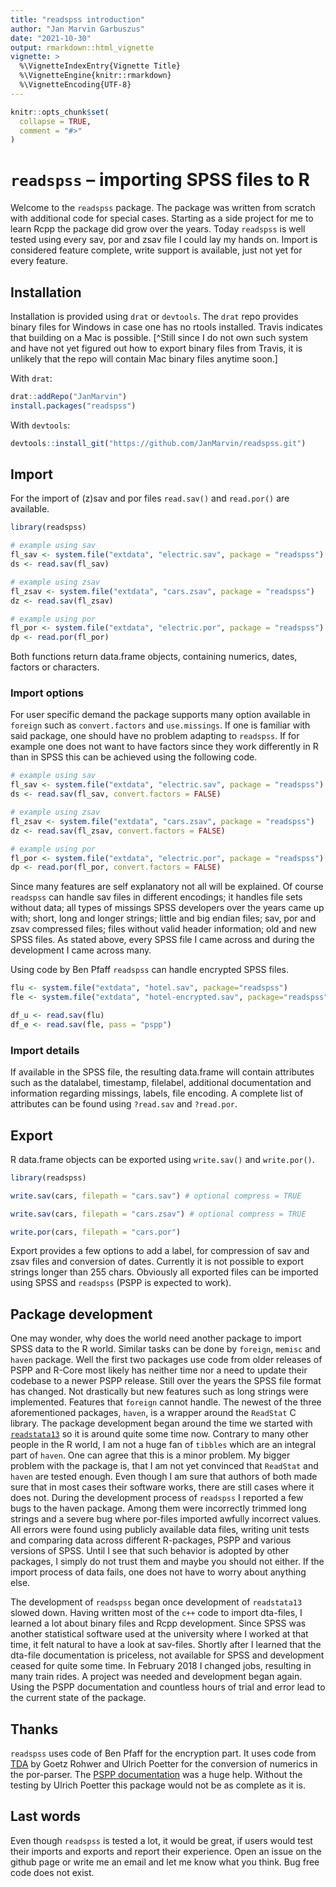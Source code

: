 ```yaml
---
title: "readspss introduction"
author: "Jan Marvin Garbuszus"
date: "2021-10-30"
output: rmarkdown::html_vignette
vignette: >
  %\VignetteIndexEntry{Vignette Title}
  %\VignetteEngine{knitr::rmarkdown}
  %\VignetteEncoding{UTF-8}
---
```


```r
knitr::opts_chunk$set(
  collapse = TRUE,
  comment = "#>"
)
```

# `readspss` -- importing SPSS files to R

Welcome to the `readspss` package. The package was written from scratch with
additional code for special cases. Starting as a side project for me to learn
Rcpp the package did grow over the years. Today `readspss` is well tested using
every sav, por and zsav file I could lay my hands on. Import is considered 
feature complete, write support is available, just not yet for every feature.


## Installation

Installation is provided using `drat` or `devtools`. The `drat` repo provides
binary files for Windows in case one has no rtools installed. Travis indicates
that building on a Mac is possible. [^Still since I do not own such system and
have not yet figured out how to export binary files from Travis, it is unlikely
that the repo will contain Mac binary files anytime soon.]

With `drat`:
```R
drat::addRepo("JanMarvin")
install.packages("readspss")
```

With `devtools`:
```R
devtools::install_git("https://github.com/JanMarvin/readspss.git")
```


## Import

For the import of (z)sav and por files `read.sav()` and `read.por()` are available.

```R
library(readspss)

# example using sav
fl_sav <- system.file("extdata", "electric.sav", package = "readspss")
ds <- read.sav(fl_sav)

# example using zsav
fl_zsav <- system.file("extdata", "cars.zsav", package = "readspss")
dz <- read.sav(fl_zsav)

# example using por
fl_por <- system.file("extdata", "electric.por", package = "readspss")
dp <- read.por(fl_por)
```

Both functions return data.frame objects, containing numerics, dates, factors or
characters. 

### Import options

For user specific demand the package supports many option available in `foreign`
such as `convert.factors` and `use.missings`. If one is familiar with said
package, one should have no problem adapting to `readspss`. If for example one
does not want to have factors since they work differently in R than in SPSS this
can be achieved using the following code.

```R
# example using sav
fl_sav <- system.file("extdata", "electric.sav", package = "readspss")
ds <- read.sav(fl_sav, convert.factors = FALSE)

# example using zsav
fl_zsav <- system.file("extdata", "cars.zsav", package = "readspss")
dz <- read.sav(fl_zsav, convert.factors = FALSE)

# example using por
fl_por <- system.file("extdata", "electric.por", package = "readspss")
dp <- read.por(fl_por, convert.factors = FALSE)
```

Since many features are self explanatory not all will be explained. Of course 
`readspss` can handle sav files in different encodings; it handles file sets 
without data; all types of missings SPSS developers over the years came up with;
short, long and longer strings; little and big endian files; sav, por and zsav
compressed files; files without valid header information; old and new SPSS
files. As stated above, every SPSS file I came across and during the development
I came across many.

Using code by Ben Pfaff `readspss` can handle encrypted SPSS files.


```R
flu <- system.file("extdata", "hotel.sav", package="readspss")
fle <- system.file("extdata", "hotel-encrypted.sav", package="readspss")

df_u <- read.sav(flu)
df_e <- read.sav(fle, pass = "pspp")
```

### Import details

If available in the SPSS file, the resulting data.frame will contain attributes
such as the datalabel, timestamp, filelabel, additional documentation and 
information regarding missings, labels, file encoding. A complete list of
attributes can be found using `?read.sav` and `?read.por`.


## Export

R data.frame objects can be exported using `write.sav()` and `write.por()`.

```R
library(readspss)

write.sav(cars, filepath = "cars.sav") # optional compress = TRUE

write.sav(cars, filepath = "cars.zsav") # optional compress = TRUE

write.por(cars, filepath = "cars.por")
```

Export provides a few options to add a label, for compression of sav and zsav 
files and conversion of dates. Currently it is not possible to export strings 
longer than 255 chars. Obviously all exported files can be imported using 
SPSS and `readspss` (PSPP is expected to work).


## Package development

One may wonder, why does the world need another package to import SPSS data to 
the R world. Similar tasks can be done by `foreign`, `memisc` and `haven` 
package.
Well the first two packages use code from older releases of PSPP and R-Core most
likely has neither time nor a need to update their codebase to a newer PSPP 
release. Still over the years the SPSS file format has changed. Not drastically 
but new features such as long strings were implemented. Features that `foreign` 
cannot handle. The newest of the three aforementioned packages, `haven`, is a 
wrapper around the `ReadStat` C library. The package development began around
the time we started with [`readstata13`](https://github.com/sjewo/readstata13)
so it is around quite some time now. Contrary to many other people in the R 
world, I am not a huge fan of `tibbles` which are an integral part of `haven`.
One can agree that this is a minor problem. My bigger problem with the package 
is, that I am not yet convinced that `ReadStat` and `haven` are tested enough. 
Even though I am sure that authors of both made sure that in most cases their 
software works, there are still cases where it does not. During the development
process of `readspss` I reported a few bugs to the haven package. Among them 
were incorrectly trimmed long strings and a severe bug where por-files imported
awfully incorrect values. All errors were found using publicly available data
files, writing unit tests and comparing data across different R-packages, PSPP
and various versions of SPSS. Until I see that such behavior is adopted by other
packages, I simply do not trust them and maybe you should not either. If the
import process of data fails, one does not have to worry about anything else.

The development of `readspss` began once development of `readstata13` slowed
down. Having written most of the `c++` code to import dta-files, I learned a lot
about binary files and Rcpp development. Since SPSS was another statistical
software used at the university where I worked at that time, it felt natural to
have a look at sav-files. Shortly after I learned that the dta-file 
documentation is priceless, not available for SPSS and development ceased for 
quite some time. In February 2018 I changed jobs, resulting in many train rides.
A project was needed and development began again. Using the PSPP documentation
and countless hours of trial and error lead to the current state of the package.


## Thanks

`readspss` uses code of Ben Pfaff for the encryption part. It uses code from 
[TDA](http://www.stat.ruhr-uni-bochum.de/tda.html) by Goetz Rohwer and Ulrich
Poetter for the conversion of numerics in the por-parser. The 
[PSPP documentation](http://www.gnu.org/software/pspp/pspp-dev/html_node/index.html)
was a huge help. Without the testing by Ulrich Poetter this package would not be
as complete as it is.


## Last words

Even though `readspss` is tested a lot, it would be great, if users would
test their imports and exports and report their experience. Open an issue on the
github page or write me an email and let me know what you think. Bug free code 
does not exist.
